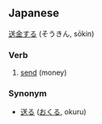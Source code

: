 == Japanese ==

[[送]][[金]]する (そうきん, sōkin)

===Verb===
# [[send]] (money)

===Synonym===
* [[送る]] ([[おくる]], okuru)
